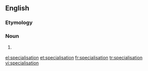 ==English==

===Etymology===
{{suffix|specialise|ation}}

===Noun===
{{en-noun}}

# {{British spelling}} {{alternative spelling of|specialization}}

[[el:specialisation]]
[[et:specialisation]]
[[fr:specialisation]]
[[tr:specialisation]]
[[vi:specialisation]]